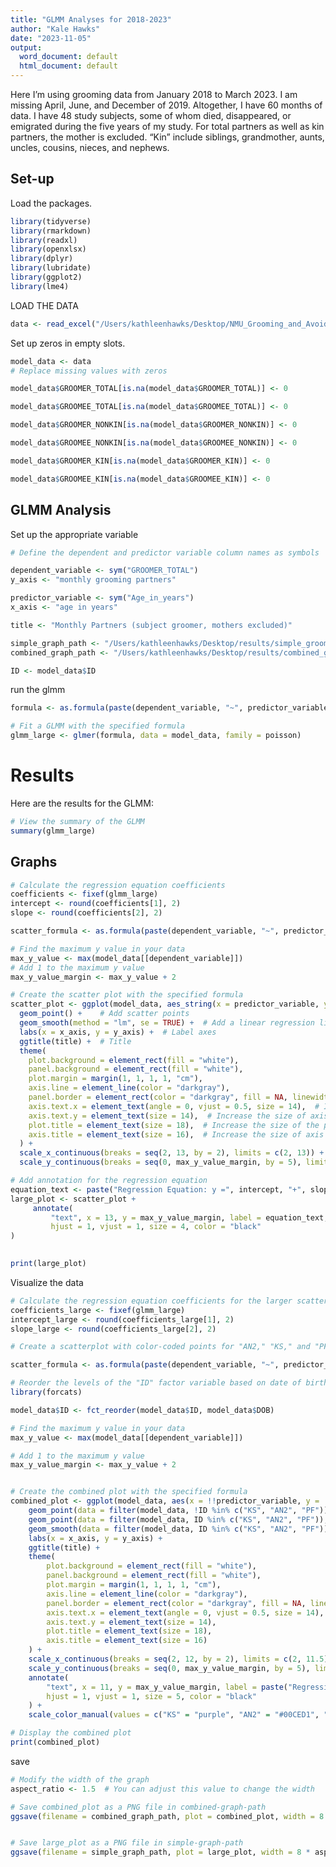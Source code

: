 ```yaml
---
title: "GLMM Analyses for 2018-2023"
author: "Kale Hawks"
date: "2023-11-05"
output:
  word_document: default
  html_document: default
---
```


Here I'm using grooming data from January 2018 to March 2023. I am missing April, June, and December of 2019. Altogether, I have 60 months of data. I have 48 study subjects, some of whom died, disappeared, or emigrated during the five years of my study. For total partners as well as kin partners, the mother is excluded. "Kin" include siblings, grandmother, aunts, uncles, cousins, nieces, and nephews.


## Set-up

Load the packages.

```r
library(tidyverse)
library(rmarkdown)
library(readxl)
library(openxlsx)
library(dplyr)
library(lubridate)
library(ggplot2)
library(lme4)
```


LOAD THE DATA 

```r
data <- read_excel("/Users/kathleenhawks/Desktop/NMU_Grooming_and_Avoids_Data_Raw/processed_data/GROOMER_GROOMEE_NO-MOMS_2018-2023.xlsx", sheet = "Sheet1")

```


Set up zeros in empty slots.

```r
model_data <- data
# Replace missing values with zeros

model_data$GROOMER_TOTAL[is.na(model_data$GROOMER_TOTAL)] <- 0

model_data$GROOMEE_TOTAL[is.na(model_data$GROOMEE_TOTAL)] <- 0

model_data$GROOMER_NONKIN[is.na(model_data$GROOMER_NONKIN)] <- 0

model_data$GROOMEE_NONKIN[is.na(model_data$GROOMEE_NONKIN)] <- 0

model_data$GROOMER_KIN[is.na(model_data$GROOMER_KIN)] <- 0

model_data$GROOMEE_KIN[is.na(model_data$GROOMEE_KIN)] <- 0
```


## GLMM Analysis

Set up the appropriate variable


```r

# Define the dependent and predictor variable column names as symbols

dependent_variable <- sym("GROOMER_TOTAL")  
y_axis <- "monthly grooming partners"

predictor_variable <- sym("Age_in_years")   
x_axis <- "age in years"

title <- "Monthly Partners (subject groomer, mothers excluded)"

simple_graph_path <- "/Users/kathleenhawks/Desktop/results/simple_groomer.png"
combined_graph_path <- "/Users/kathleenhawks/Desktop/results/combined_groomer.png"

ID <- model_data$ID
```

run the glmm

```r
formula <- as.formula(paste(dependent_variable, "~", predictor_variable, "+ (1 | ID)"))

# Fit a GLMM with the specified formula
glmm_large <- glmer(formula, data = model_data, family = poisson)

```
# Results

Here are the results for the GLMM:

```r
# View the summary of the GLMM
summary(glmm_large)
```


## Graphs

```r
# Calculate the regression equation coefficients
coefficients <- fixef(glmm_large)
intercept <- round(coefficients[1], 2)
slope <- round(coefficients[2], 2)

scatter_formula <- as.formula(paste(dependent_variable, "~", predictor_variable))

# Find the maximum y value in your data
max_y_value <- max(model_data[[dependent_variable]])
# Add 1 to the maximum y value
max_y_value_margin <- max_y_value + 2

# Create the scatter plot with the specified formula
scatter_plot <- ggplot(model_data, aes_string(x = predictor_variable, y = dependent_variable)) +
  geom_point() +    # Add scatter points
  geom_smooth(method = "lm", se = TRUE) +  # Add a linear regression line with confidence intervals
  labs(x = x_axis, y = y_axis) +  # Label axes
  ggtitle(title) +  # Title
  theme(
    plot.background = element_rect(fill = "white"),
    panel.background = element_rect(fill = "white"),
    plot.margin = margin(1, 1, 1, 1, "cm"),
    axis.line = element_line(color = "darkgray"),
    panel.border = element_rect(color = "darkgray", fill = NA, linewidth = 1),
    axis.text.x = element_text(angle = 0, vjust = 0.5, size = 14),  # Increase the size of axis text
    axis.text.y = element_text(size = 14),  # Increase the size of axis text
    plot.title = element_text(size = 18),  # Increase the size of the plot title
    axis.title = element_text(size = 16),  # Increase the size of axis titles
  ) +
  scale_x_continuous(breaks = seq(2, 13, by = 2), limits = c(2, 13)) +
  scale_y_continuous(breaks = seq(0, max_y_value_margin, by = 5), limits = c(0, NA))   # Set lower limit on y-axis at zero

# Add annotation for the regression equation
equation_text <- paste("Regression Equation: y =", intercept, "+", slope, "x")
large_plot <- scatter_plot +
     annotate(
         "text", x = 13, y = max_y_value_margin, label = equation_text,
         hjust = 1, vjust = 1, size = 4, color = "black"
)
     

print(large_plot)

```

Visualize the data

```r
# Calculate the regression equation coefficients for the larger scatterplot
coefficients_large <- fixef(glmm_large)
intercept_large <- round(coefficients_large[1], 2)
slope_large <- round(coefficients_large[2], 2)

# Create a scatterplot with color-coded points for "AN2," "KS," and "PF" and black dots for other individuals

scatter_formula <- as.formula(paste(dependent_variable, "~", predictor_variable))

# Reorder the levels of the "ID" factor variable based on date of birth ("DOB")
library(forcats)

model_data$ID <- fct_reorder(model_data$ID, model_data$DOB)

# Find the maximum y value in your data
max_y_value <- max(model_data[[dependent_variable]])

# Add 1 to the maximum y value
max_y_value_margin <- max_y_value + 2


# Create the combined plot with the specified formula
combined_plot <- ggplot(model_data, aes(x = !!predictor_variable, y = !!dependent_variable, color = ID)) +
    geom_point(data = filter(model_data, !ID %in% c("KS", "AN2", "PF")), color = "black") +
    geom_point(data = filter(model_data, ID %in% c("KS", "AN2", "PF")), aes(group = ID)) +
    geom_smooth(data = filter(model_data, ID %in% c("KS", "AN2", "PF")), method = "lm", se = FALSE, aes(group = ID), linewidth = 1.5) +
    labs(x = x_axis, y = y_axis) +
    ggtitle(title) +
    theme(
        plot.background = element_rect(fill = "white"),
        panel.background = element_rect(fill = "white"),
        plot.margin = margin(1, 1, 1, 1, "cm"),
        axis.line = element_line(color = "darkgray"),
        panel.border = element_rect(color = "darkgray", fill = NA, linewidth = 1),
        axis.text.x = element_text(angle = 0, vjust = 0.5, size = 14),
        axis.text.y = element_text(size = 14),
        plot.title = element_text(size = 18),
        axis.title = element_text(size = 16)
    ) +
    scale_x_continuous(breaks = seq(2, 12, by = 2), limits = c(2, 11.5)) +
    scale_y_continuous(breaks = seq(0, max_y_value_margin, by = 5), limits = c(0, NA)) +
    annotate(
        "text", x = 11, y = max_y_value_margin, label = paste("Regression Equation: y =", intercept_large, "+", slope_large, "x"),
        hjust = 1, vjust = 1, size = 5, color = "black"
    ) +
    scale_color_manual(values = c("KS" = "purple", "AN2" = "#00CED1", "PF" = "darkorange"))

# Display the combined plot
print(combined_plot)
```

save

```r

# Modify the width of the graph
aspect_ratio <- 1.5  # You can adjust this value to change the width

# Save combined_plot as a PNG file in combined-graph-path
ggsave(filename = combined_graph_path, plot = combined_plot, width = 8 * aspect_ratio, height = 8)


# Save large_plot as a PNG file in simple-graph-path
ggsave(filename = simple_graph_path, plot = large_plot, width = 8 * aspect_ratio, height = 8)

```


